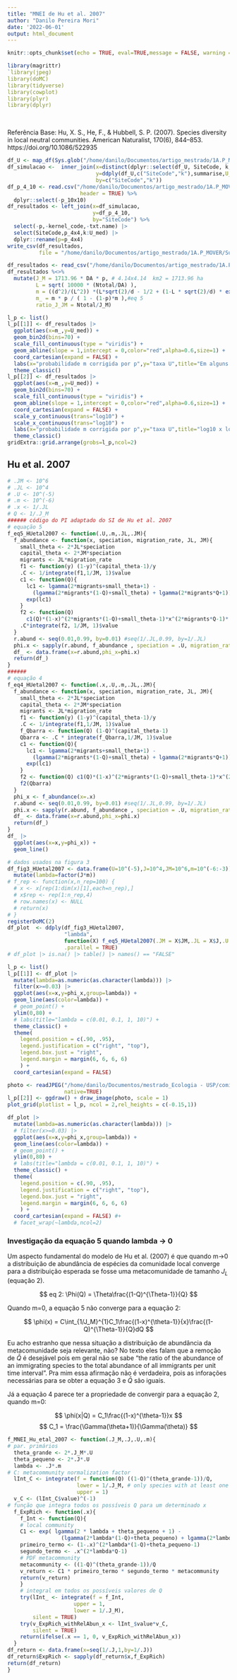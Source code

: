 ```yaml
---
title: "MNEI de Hu et al. 2007"
author: "Danilo Pereira Mori"
date: '2022-06-01'
output: html_document
---
```


```r
knitr::opts_chunk$set(echo = TRUE, eval=TRUE,message = FALSE, warning = FALSE,cache=TRUE)
```

```r
library(magrittr)
`library(jpeg)
library(doMC)
library(tidyverse)
library(cowplot)
library(plyr)
library(dplyr)
```
</br>

Referência Base:
Hu, X. S., He, F., & Hubbell, S. P. (2007). Species diversity in local neutral communities. American Naturalist, 170(6), 844–853. https://doi.org/10.1086/522935

<!-- </br> -->

<!-- # Contexto -->

<!-- </br> -->

```r
df_U <- map_df(Sys.glob("/home/danilo/Documentos/artigo_mestrado/1A.P_MOVER/simulacao_codigos_e_resultados/U/*.csv"), read_csv)
df_simulacao <-  inner_join(x=distinct(dplyr::select(df_U, SiteCode, k, Ntotal, S_obs, kernel_code, DA, d, p, txt.name)),
                            y=ddply(df_U,c("SiteCode","k"),summarise,U_med = mean(U), U_var = var(U)),
                            by=c("SiteCode","k"))
df_p_4_10 <- read.csv("/home/danilo/Documentos/artigo_mestrado/1A.P_MOVER/piloto_MNEE_4x4km/resultados/df_p_4x4_10x10.csv",
                       header = TRUE) %>% 
  dplyr::select(-p_10x10)
df_resultados <- left_join(x=df_simulacao,
                           y=df_p_4_10,
                           by="SiteCode") %>% 
  select(-p,-kernel_code,-txt.name) |>
  select(SiteCode,p_4x4,k:U_med) |> 
  dplyr::rename(p=p_4x4)
write_csv(df_resultados,
          file = "/home/danilo/Documentos/artigo_mestrado/1A.P_MOVER/Support Information/df_dados_Hu2007.csv")
```
```r
df_resultados <- read_csv("/home/danilo/Documentos/artigo_mestrado/1A.P_MOVER/Support Information/df_dados_Hu2007.csv")
df_resultados %<>% 
  mutate(J_M = 1713.96 * DA * p, # 4.14x4.14  km2 = 1713.96 ha
         L = sqrt( 10000 * (Ntotal/DA) ),
         m = ((d^2)/(L^2)) *(L*sqrt(2)/d - 1/2 + (1-L * sqrt(2)/d) * exp(-L*sqrt(2)/d) - exp(-2*sqrt(2)*L/d)/2), # eq 8, Contas de Coutinho
         m_ = m * p / ( 1 - (1-p)*m ),#eq 5
         ratio_J_JM = Ntotal/J_M)
```
```r
l_p <- list()
l_p[[1]] <- df_resultados |> 
  ggplot(aes(x=m_,y=U_med)) +
  geom_bin2d(bins=70) +
  scale_fill_continuous(type = "viridis") +
  geom_abline(slope = 1,intercept = 0,color="red",alpha=0.6,size=1) +
  coord_cartesian(expand = FALSE) +
  labs(x="probabilidade m corrigida por p",y="taxa U",title="Em alguns casos U > m e na maioria U não é << m") +
  theme_classic()
l_p[[2]] <- df_resultados |> 
  ggplot(aes(x=m_,y=U_med)) +
  geom_bin2d(bins=70) +
  scale_fill_continuous(type = "viridis") +
  geom_abline(slope = 1,intercept = 0,color="red",alpha=0.6,size=1) +
  coord_cartesian(expand = FALSE) +
  scale_y_continuous(trans="log10") +
  scale_x_continuous(trans="log10") +
  labs(x="probabilidade m corrigida por p",y="taxa U",title="log10 x log10") +
  theme_classic()
gridExtra::grid.arrange(grobs=l_p,ncol=2)
```

<!-- </br> -->

<!-- __Figura 1__  Probabilidade média de surgimento de um indivíduo de uma nova espécie na paisagem (U) e a probabilidade média de uma colonização na comunidade local ser de um propágulo vindo da paisagem ao redor (m), corrigida pela proporção de cobertura vegetal na paisagem (p).   -->

<!-- </br>     -->

<!-- Anteriormente aproximamos MNEI pela fórmula de amostragem de Etienne (2005). Nesse modelo, e na maior parte dos modelos neutros espacialmente implícitos, se assume que U << m e, portanto, é possível negligenciar U na comunidade local. Em nosso caso, que estamos interpretando MNEI como uma simplificação de MNEE e usamos o último para estimar o parâmetro U para um dado cenário de limitação de dispersão, não encontramos situações em que é razoável pressupor U << m (Figura 1). Acredito que iniciamos a investigação com a fórmula de amostragem pois ela já tinha sido comparada anteriormente com MNEE (Etienne & Rosindell 2011), mesmo MNEE pressupondo U local. Apesar de não se considerar U local, os modelos espacialmente implícitos podem decompor m no componente de espécies locais daquele de novas espécies (species input, Condit et al. 2012). Ambos parâmetros da fórmula de amostragem (theta e (I ou m?)) são correlacionados simultaneamente com o desvio-padrão da função de dispersão e com U de MNEE (Etienne & Rosindell 2011). Assim uma primeira aproximação que pensamos em fazer foi o de usar a fórmula de amostragem somando no parâmetro m a taxa U, inflando o species input, para aproveitar pacotes existentes do R (e.g. untb).    -->

<!-- </br> -->

<!-- Posteriormente encontramos o artigo de Hu et al (2007) onde eles criam um MNEI em que há U localmente e exploram o limite em que J -> J_M. Nós exploramos em algum grau esse limite ao investigar paisagens com perda de cobertura vegetal, porém, mesmo nas paisagens com perda de cobertura vegetal mais severa (~5% de cobertura remanescente) a área da parcela corresponde à menos de 1% da área total de cobertura vegetal, se mantendo distante da situação limite que Hu et al. 2007 exploram de J/J_M = 1. Assim, escolhemos implementar MNEI de Hu et al. (2007) pela possibilidade de incluir U localmente. Na situação limite de m->U, a SAD predita pela fórmula de amostragem (Etienne 2005) deve tender para uma lognormal (Magurran 2003); em MNEI de Hu et al. (2007), na ausência de propágulos vindos da paisagem ao redor é possível modelar a SAD local como de uma metacomunidade de tamanho J, se aproximando de uma SAD com duas modas: raras e abundantes (fig. 3, Hu et al. 2007).  -->

<!-- </br> -->

<!-- ### Perguntas -->

<!-- -   A chance de U é maior do que a chance de m em paisagens com baixa proporção de cobertura vegetal?   -->
<!-- -   No campo de parâmetros investigado, há diferença na SAD predita pela fórmula de amostragem (Etienne 2005) e MNEI de Hu et al. (2007)?   -->

<!-- # Descrição do LogOR(U/m) -->



<!-- # MNEI -->

## Hu et al. 2007  

<!-- __Eq. 5:__ -->

```r
# .JM <- 10^6
# .JL <- 10^4
# .U <- 10^(-5)
# .m <- 10^(-6)
# .x <- 1/.JL
# Q <- 1/.J_M
###### código do PI adaptado do SI de Hu et al. 2007
# equação 5
f_eq5_HUetal2007 <- function(.U,.m,.JL,.JM){
  f_abundance <- function(x, speciation, migration_rate, JL, JM){
    small_theta <- 2*JL*speciation
    capital_theta <- 2*JM*speciation
    migrants <- JL*migration_rate
    f1 <- function(y) (1-y)^(capital_theta-1)/y
    .C <- 1/integrate(f1,1/JM, 1)$value
    c1 <- function(Q){
      lc1 <- lgamma(2*migrants+small_theta+1) -
        (lgamma(2*migrants*(1-Q)+small_theta) + lgamma(2*migrants*Q+1))
      exp(lc1)
    }
    f2 <- function(Q)
      c1(Q)*(1-x)^(2*migrants*(1-Q)+small_theta-1)*x^(2*migrants*Q-1)*(1-Q)^(capital_theta-1)/Q
    .C*integrate(f2, 1/JM, 1)$value
  }
  r.abund <- seq(0.01,0.99, by=0.01) #seq(1/.JL,0.99, by=1/.JL)
  phi.x <- sapply(r.abund, f_abundance , speciation = .U, migration_rate = .m, JL = .JL, JM=.JM)
  df_ <- data.frame(x=r.abund,phi_x=phi.x)
  return(df_)
}
######
# equação 4
f_eq4_HUetal2007 <- function(.x,.U,.m,.JL,.JM){
  f_abundance <- function(x, speciation, migration_rate, JL, JM){
    small_theta <- 2*JL*speciation
    capital_theta <- 2*JM*speciation
    migrants <- JL*migration_rate
    f1 <- function(y) (1-y)^(capital_theta-1)/y
    .C <- 1/integrate(f1,1/JM, 1)$value
    f_Qbarra <- function(Q) (1-Q)^(capital_theta-1)
    Qbarra <- .C * integrate(f_Qbarra,1/JM, 1)$value
    c1 <- function(Q){
      lc1 <- lgamma(2*migrants+small_theta+1) -
        (lgamma(2*migrants*(1-Q)+small_theta) + lgamma(2*migrants*Q+1))
      exp(lc1)
    }
    f2 <- function(Q) c1(Q)*(1-x)^(2*migrants*(1-Q)+small_theta-1)*x^(2*migrants*Q-1)
    f2(Qbarra)
  }
  phi_x <- f_abundance(x=.x)
  r.abund <- seq(0.01,0.99, by=0.01) #seq(1/.JL,0.99, by=1/.JL)
  phi.x <- sapply(r.abund, f_abundance , speciation = .U, migration_rate = .m, JL = .JL, JM=.JM)
  df_ <- data.frame(x=r.abund,phi_x=phi.x)
  return(df_)
}
df_ |> 
  ggplot(aes(x=x,y=phi_x)) +
  geom_line()
```
```r
# dados usados na figura 3
df_fig3_HUetal2007 <- data.frame(U=10^(-5),J=10^4,JM=10^6,m=10^(-6:-3)) |> 
  mutate(lambda=factor(J*m))
# f_rep <- function(x,n_rep=100) {
  # x <- x[rep(1:dim(x)[1],each=n_rep),]
  # x$rep <- rep(1:n_rep,4)
  # row.names(x) <- NULL
  # return(x)
# }
registerDoMC(2)
df_plot  <- ddply(df_fig3_HUetal2007,
                  "lambda",
                  function(X) f_eq5_HUetal2007(.JM = X$JM,.JL = X$J,.U = X$U,.m = X$m),
                  .parallel = TRUE)
# df_plot |> is.na() |> table() |> names() == "FALSE"
```
```r
l_p <- list()
l_p[[1]] <- df_plot |> 
  mutate(lambda=as.numeric(as.character(lambda))) |>
  filter(x>=0.03) |> 
  ggplot(aes(x=x,y=phi_x,group=lambda)) +
  geom_line(aes(color=lambda)) +
  # geom_point() +
  ylim(0,80) +
  # labs(title="lambda = c(0.01, 0.1, 1, 10)") +
  theme_classic() +
  theme(
    legend.position = c(.90, .95),
    legend.justification = c("right", "top"),
    legend.box.just = "right",
    legend.margin = margin(6, 6, 6, 6)
    ) +
  coord_cartesian(expand = FALSE)

photo <- readJPEG("/home/danilo/Documentos/mestrado_Ecologia - USP/comites/1oComite/encaminhamentos/MNEI_c_Ulocal/Fig3_HUetal2007.jpg",
                  native=TRUE)
l_p[[2]] <- ggdraw() + draw_image(photo, scale = 1)
plot_grid(plotlist = l_p, ncol = 2,rel_heights = c(-0.15,1))
```
  
<!-- __Figura 1__ Comparação da figura 3 de Hu et al. 2007 e aquela obtida pela versão do código em R. Nesse exemplo as abundâncias relativas abaixo de 0.03 não foram adiconados. -->


```r
df_plot |> 
  mutate(lambda=as.numeric(as.character(lambda))) |>
  # filter(x>=0.03) |> 
  ggplot(aes(x=x,y=phi_x,group=lambda)) +
  geom_line(aes(color=lambda)) +
  # geom_point() +
  ylim(0,80) +
  # labs(title="lambda = c(0.01, 0.1, 1, 10)") +
  theme_classic() +
  theme(
    legend.position = c(.90, .95),
    legend.justification = c("right", "top"),
    legend.box.just = "right",
    legend.margin = margin(6, 6, 6, 6)
    ) +
  coord_cartesian(expand = FALSE) #+
  # facet_wrap(~lambda,ncol=2)
```
  
<!-- __Figura 2__ Idem com abundância relativa entre 1/J e 1.   -->


### Investigação da equação 5 quando lambda -> 0

Um aspecto fundamental do modelo de Hu et al. (2007) é que quando m->0 a distribuição de abundância de espécies da comunidade local converge para a distribuição esperada se fosse uma metacomunidade de tamanho $J_L$ (equação 2).
  
    
$$
eq 2: \Phi(Q) = \Theta\frac{(1-Q)^{\Theta-1}}{Q}
$$
  
    
Quando m=0, a equação 5 não converge para a equação 2:

$$
\phi(x) = C\int_{1/J_M}^{1}C_1\frac{(1-x)^{\theta-1}}{x}\frac{(1-Q)^{\Theta-1}}{Q}dQ
$$
  
Eu acho estranho que nessa situação a distribuição de abundância da metacomunidade seja relevante, não? No texto eles falam que a remoção de $\bar{Q}$ é desejável pois em geral não se sabe "the ratio of the abundance of an immigrating species to the total abundance of all immigrants per unit time interval". Pra mim essa afirmação não é verdadeira, pois as inforações necessárias para se obter a equação 3 e $\bar{Q}$ são iguais. 

Já a equação 4 parece ter a propriedade de convergir para a equação 2, quando m=0:

$$
\phi(x|Q) = C_1\frac{(1-x)^{\theta-1}}x
$$
$$
C_1 = \frac{\Gamma(\theta+1)}{\Gamma(\theta)}
$$





<!-- Material Suplementar -->

```r
f_MNEI_Hu_etal_2007 <- function(.J_M,.J,.U,.m){
# par. primários 
  theta_grande <- 2*.J_M*.U
  theta_pequeno <- 2*.J*.U
  lambda <- .J*.m
# C: metacommunity normalization factor
  lInt_C <- integrate(f = function(Q) ((1-Q)^(theta_grande-1))/Q,
                      lower = 1/.J_M, # only species with at least one individual (Hu et al. 2007)
                      upper = 1)
  v_C <- (lInt_C$value)^(-1)
# função que integra todos os possíveis Q para um determinado x
  f_ExpRich <- function(.x){
    f_Int <- function(Q){
    # local community
    C1 <- exp( lgamma(2 * lambda + theta_pequeno + 1) - 
                 (lgamma(2*lambda*(1-Q)+theta_pequeno) + lgamma(2*lambda*Q+1)) )
    primeiro_termo <- (1-.x)^(2*lambda*(1-Q)+theta_pequeno-1)
    segundo_termo <- .x^(2*lambda*Q-1)
    # PDF metacommunity
    metacommunity <- ((1-Q)^(theta_grande-1))/Q
    v_return <- C1 * primeiro_termo * segundo_termo * metacommunity
    return(v_return)
    }
    # integral em todos os possíveis valores de Q
    try(lInt_ <- integrate(f = f_Int,
                     upper = 1,
                     lower = 1/.J_M),
        silent = TRUE)
    try(v_ExpRich_withRelAbun_x <- lInt_$value*v_C,
        silent = TRUE)
    return(ifelse(.x == 1, 0, v_ExpRich_withRelAbun_x))
  }
df_return <- data.frame(x=seq(1/.J,1,by=1/.J))  
df_return$ExpRich <- sapply(df_return$x,f_ExpRich)
return(df_return)
}
```

